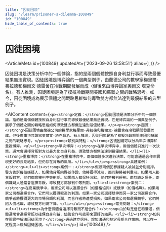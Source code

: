 ```yaml
---
title: "囚徒困境"
slug: "/learn/prisoner-s-dilemma-100849"
id: "100849"
hide_table_of_contents: true
---
```



# 囚徒困境

<ArticleMeta id={100849} updatedAt={'2023-09-26 13:58:51'} alias={`[]`} />
<div className='border-solid border-b border-t-0 my-4 border-[var(--ifm-color-gray-300)]' />

囚徒困境是決策分析中的一個悖論，指的是兩個個體按照自身利益行事而導致最優結果無法實現。囚徒困境是博弈論的一個典型例子，由蘭德公司的數學家梅里爾·弗拉德和梅爾文·德雷舍在冷戰期間發展而成（但後來由博弈論家奧爾文·塔克命名）。有人推測，囚徒困境是為了模擬冷戰期間美國和蘇聯之間的戰略思考。如今，囚徒困境成為展示個體之間戰略思維如何導致雙方都無法達到最優結果的典型例子。

<AIContent content={`<p><strong>定義：</strong>囚徒困境是決策分析中的一個悖論，指的是兩個個體按照自身利益行事而導致最優結果無法實現。它是博弈論的一個典型例子，展示了個體之間的戰略思維如何導致雙方都無法達到最優結果。</p><p><strong>起源：</strong>囚徒困境由蘭德公司的數學家梅里爾·弗拉德和梅爾文·德雷舍在冷戰期間發展而成，但後來由博弈論家奧爾文·塔克命名。有人推測，囚徒困境是為了模擬冷戰期間美國和蘇聯之間的戰略思考。</p><p><strong>類別與特點：</strong>囚徒困境可以分為單次博弈和重複博弈。<ul><li><strong>單次博弈：</strong>在單次博弈中，兩個個體只進行一次決策，通常會選擇背叛對方以最大化自身利益，導致雙方都無法達到最優結果。</li><li><strong>重複博弈：</strong>在重複博弈中，兩個個體多次進行決策，可能會通過合作來實現更好的長期結果，但仍存在背叛的風險。</li></ul></p><p><strong>具體案例：</strong><ul><li><strong>案例一：</strong>假設兩個犯罪嫌疑人被捕並分別關押。警方告訴每個嫌疑人，如果他背叛同夥並作證，他將獲得減刑，而同夥將被判重刑。如果兩人都背叛對方，他們都會被判中等刑期。如果兩人都保持沉默，他們將被判輕刑。由於缺乏信任，兩個嫌疑人通常會選擇背叛，導致雙方都被判中等刑期。</li><li><strong>案例二：</strong>在商業競爭中，兩家公司可以選擇合作（如價格協同）或競爭（如價格戰）。如果兩家公司都選擇合作，它們可以獲得較高的利潤。如果一家公司選擇競爭而另一家公司選擇合作，競爭者將獲得更大的市場份額和利潤，而合作者將遭受損失。如果兩家公司都選擇競爭，它們將陷入價格戰，導致雙方利潤下降。</li></ul></p><p><strong>常見問題：</strong><ul><li><strong>為什麼個體會選擇背叛而不是合作？</strong>由於缺乏信任和溝通，個體通常會選擇背叛以確保自身利益，儘管合作可能帶來更好的結果。</li><li><strong>如何在現實中解決囚徒困境？</strong>通過建立信任、增加溝通和制定長期合作策略，可以在一定程度上緩解囚徒困境。</li></ul></p>`} id={100849} />
